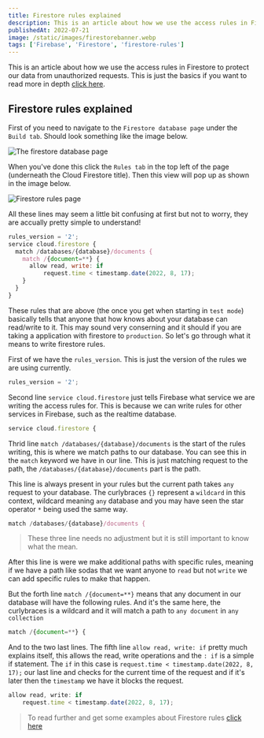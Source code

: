 ```yaml
---
title: Firestore rules explained
description: This is an article about how we use the access rules in Firestore to protect our data from unauthorized requests.
publishedAt: 2022-07-21
image: /static/images/firestorebanner.webp
tags: ['Firebase', 'Firestore', 'firestore-rules']
---
```


This is an article about how we use the access rules in Firestore to protect our data from unauthorized requests. This is just the basics if you want to read more in depth [click here](/blog?filter=Firestore-Rules).

## Firestore rules explained

First of you need to navigate to the `Firestore database page` under the `Build tab`. Should look something like the image below.

![The firestore database page](/static/images/firestorepage.webp)

When you've done this click the `Rules tab` in the top left of the page (underneath the Cloud Firestore title). Then this view will pop up as shown in the image below.

![Firestore rules page](/static/images/firestorerulespage.webp)

All these lines may seem a little bit confusing at first but not to worry, they are accually pretty simple to understand!

```js
rules_version = '2';
service cloud.firestore {
  match /databases/{database}/documents {
    match /{document=**} {
      allow read, write: if
          request.time < timestamp.date(2022, 8, 17);
    }
  }
}
```

These rules that are above (the once you get when starting in `test mode`) basically tells that anyone that how knows about your database can read/write to it. This may sound very conserning and it should if you are taking a application with firestore to `production`. So let's go through what it means to write firestore rules.

First of we have the `rules_version`. This is just the version of the rules we are using currently.

```js
rules_version = '2';
```

Second line `service cloud.firestore` just tells Firebase what service we are writing the access rules for. This is because we can write rules for other services in Firebase, such as the realtime database.

```js
service cloud.firestore {
```

Thrid line `match /databases/{database}/documents` is the start of the rules writing, this is where we match paths to our database. You can see this in the `match` keyword we have in our line. This is just matching request to the path, the `/databases/{database}/documents` part is the path.

This line is always present in your rules but the current path takes `any` request to your database. The curlybraces `{}` represent a `wildcard` in this context, wildcard meaning `any` database and you may have seen the star operator `*` being used the same way. 

```js
match /databases/{database}/documents {
```

> These three line needs no adjustment but it is still important to know what the mean.

After this line is were we make additional paths with specific rules, meaning if we have a path like sodas that we want anyone to `read` but not `write` we can add specific rules to make that happen. 

But the forth line `match /{document=**}` means that any document in our database will have the following rules. And it's the same here, the curlybraces is a wildcard and it will match a path to `any document` in `any collection`

```js
match /{document=**} {
```

And to the two last lines. The fifth line `allow read, write: if` pretty much explains itself, this allows the read, write operations and the `: if` is a simple if statement. The `if` in this case is `request.time < timestamp.date(2022, 8, 17);` our last line and checks for the current time of the request and if it's later then the `timestamp` we have it blocks the request.

```js
allow read, write: if
    request.time < timestamp.date(2022, 8, 17);
```

> To read further and get some examples about Firestore rules [click here](/blog?filter=firestore-rules)